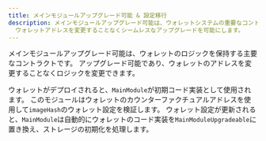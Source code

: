 ```yaml
---
title: メインモジュールアップグレード可能 & 設定移行
description: メインモジュールアップグレード可能は、ウォレットシステムの重要なコントラクトで、
  ウォレットアドレスを変更することなくシームレスなアップグレードを可能にします。
---
```


メインモジュールアップグレード可能は、ウォレットのロジックを保持する主要なコントラクトです。
アップグレード可能であり、ウォレットのアドレスを変更することなくロジックを変更できます。

ウォレットがデプロイされると、`MainModule`が初期コード実装として使用されます。
このモジュールはウォレットのカウンターファクチュアルアドレスを使用して`imageHash`のウォレット設定を検証します。
ウォレット設定が更新されると、`MainModule`は自動的にウォレットのコード実装を`MainModuleUpgradeable`に置き換え、ストレージの初期化を処理します。
